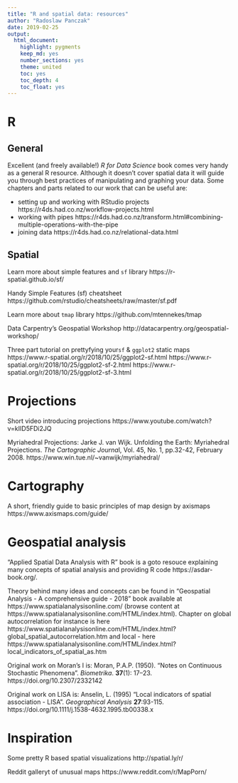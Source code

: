 ```yaml
---
title: "R and spatial data: resources"
author: "Radoslaw Panczak"
date: 2019-02-25
output: 
  html_document: 
    highlight: pygments
    keep_md: yes
    number_sections: yes
    theme: united
    toc: yes
    toc_depth: 4
    toc_float: yes
---
```


# R

## General 

Excellent (and freely available!) *R for Data Science* book comes very handy as a general R resource. Although it doesn't cover spatial data it will guide you through best practices of manipulating and graphing your data. Some chapters and parts  related to our work that can be useful are:

  - setting up and working with RStudio projects  https://r4ds.had.co.nz/workflow-projects.html
  - working with pipes https://r4ds.had.co.nz/transform.html#combining-multiple-operations-with-the-pipe
  - joining data https://r4ds.had.co.nz/relational-data.html


## Spatial 

Learn more about simple features and `sf` library https://r-spatial.github.io/sf/

Handy Simple Features (sf) cheatsheet https://github.com/rstudio/cheatsheets/raw/master/sf.pdf 

Learn more about `tmap` library https://github.com/mtennekes/tmap

Data Carpentry’s Geospatial Workshop http://datacarpentry.org/geospatial-workshop/

Three part tutorial on prettyfying your`sf` & `ggplot2` static maps https://www.r-spatial.org/r/2018/10/25/ggplot2-sf.html https://www.r-spatial.org/r/2018/10/25/ggplot2-sf-2.html 
https://www.r-spatial.org/r/2018/10/25/ggplot2-sf-3.html


# Projections

Short video introducing projections https://www.youtube.com/watch?v=kIID5FDi2JQ 

Myriahedral Projections: Jarke J. van Wijk. Unfolding the Earth: Myriahedral Projections. *The Cartographic Journa*l, Vol. 45, No. 1, pp.32-42, February 2008. https://www.win.tue.nl/~vanwijk/myriahedral/ 


# Cartography

A short, friendly guide to basic principles of map design by axismaps https://www.axismaps.com/guide/


# Geospatial analysis

"Applied Spatial Data Analysis with R" book is a goto resouce explaining many concepts of spatial analysis and providing R code https://asdar-book.org/.

Theory behind many ideas and concepts can be found in "Geospatial Analysis - A comprehensive guide - 2018" book available at https://www.spatialanalysisonline.com/ (browse content at https://www.spatialanalysisonline.com/HTML/index.html). Chapter on global autocorrelation for instance is here https://www.spatialanalysisonline.com/HTML/index.html?global_spatial_autocorrelation.htm and local - here https://www.spatialanalysisonline.com/HTML/index.html?local_indicators_of_spatial_as.htm

Original work on Moran's I is: Moran, P.A.P. (1950). "Notes on Continuous Stochastic Phenomena". *Biometrika*. **37**(1): 17–23. https://doi.org/10.2307/2332142

Original work on LISA is: Anselin, L. (1995)  "Local indicators of spatial association - LISA". *Geographical Analysis* **27**:93-115. https://doi.org/10.1111/j.1538-4632.1995.tb00338.x

# Inspiration

Some pretty R based spatial visualizations http://spatial.ly/r/

Reddit galleryt of unusual maps https://www.reddit.com/r/MapPorn/

